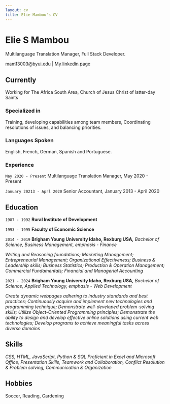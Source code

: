 ```yaml
---
layout: cv
title: Elie Mambou's CV
---
```

# Elie S Mambou
Multilanguage Translation Manager, Full Stack Developer.

<div id="webaddress">
<a href="mam13003@byui.edu">mam13003@byui.edu</a>
| <a href="http://linkedin.com/in/eliesilveremambou">My linkedin page</a>
</div>


## Currently

Working for The Africa South Area, Church of Jesus Christ of latter-day Saints

### Specialized in

Training, developing capabilities among team members, Coordinating resolutions of issues, and balancing priorities.

### Languages Spoken

English, French, German, Spanish and Portuguese.


### Experience

`May 2020 - Present`
Multilanguage Translation Manager, May 2020 - Present

`January 20213 - Aprl 2020`
Senior Accountant, January 2013 - April 2020

## Education

`1987 - 1992`
__Rural Institute of Development__

`1993 - 1995`
__Faculty of Economic Science__

`2014 - 2019`
__Brigham Young University Idaho, Rexburg USA,__
_Bachelor of Science, Business Management, emphasis - Finance_

_Writing and Reasoning foundations;_
_Marketing Management;_
_Entrepreneurial Management;_
_Organizational Effectiveness;_
_Business & Leadership skills;_
_Business Statistics;_
_Production & Operation Management;_
_Commercial Fundamentals;_
_Financial and Managerial Accounting_


`2021 - 2024`
__Brigham Young University Idaho, Rexburg USA,__
_Bachelor of Science, Applied Technology, emphasis - Web Development_

_Create dynamic webpages adhering to industry standards and best practices;_
_Continuously acquire and implement new technologies and programming technique;_
_Demonstrate well-developed problem-solving skills;_
_Utilize Object-Oriented Programming principles;_
_Demonstrate the ability to design and develop effective online solutions using current web technologies;_
_Develop programs to achieve meaningful tasks across diverse domains_


## Skills
_CSS, HTML, JavaScript, Python & SQL_
_Proficient in Excel and Microsoft Office,_
_Presentation Skills,_
_Teamwork and Collaboration,_
_Conflict Resolution & Problem solving,_
_Communication & Organization_


## Hobbies
Soccer, Reading, Gardening


<!-- ### Footer

Last updated: May 2024 -->